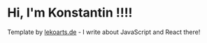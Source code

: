 # Hi, I'm Konstantin !!!!

Template by [lekoarts.de](https://www.lekoarts.de?utm_source=cara&utm_medium=Starter) - I write about JavaScript and React there!
